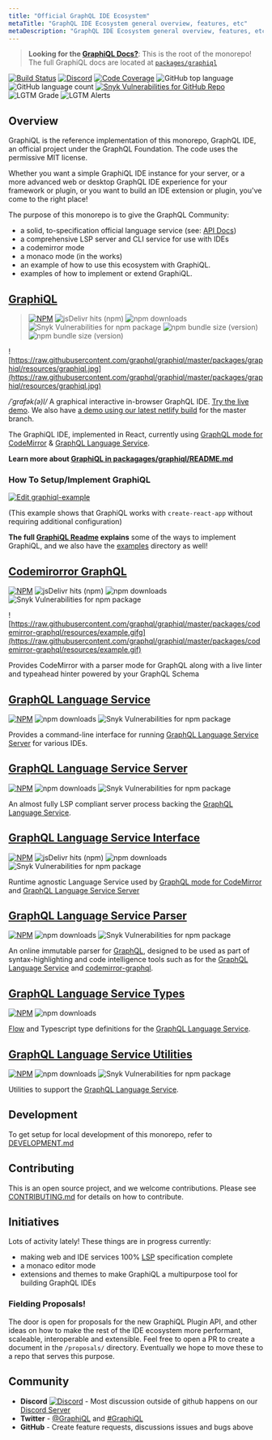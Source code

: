 ```yaml
---
title: "Official GraphQL IDE Ecosystem"
metaTitle: "GraphQL IDE Ecosystem general overview, features, etc"
metaDescription: "GraphQL IDE Ecosystem general overview, features, etc"
---
```


> **Looking for the [GraphiQL Docs?]('./packages/graphiql/README.md')**: This is the root of the monorepo! The full GraphiQL docs are located at [`packages/graphiql`]('./packages/graphiql')

[![Build Status](https://travis-ci.org/graphql/graphiql.svg?branch=master)](https://travis-ci.org/graphql/graphiql)
[![Discord](https://img.shields.io/discord/586999333447270440.svg)](https://discord.gg/RfY2dvr)
[![Code Coverage](https://img.shields.io/codecov/c/github/graphql/graphiql)](https://codecov.io/gh/graphql/graphiql)
![GitHub top language](https://img.shields.io/github/languages/top/graphql/graphiql)
![GitHub language count](https://img.shields.io/github/languages/count/graphql/graphiql)
[![Snyk Vulnerabilities for GitHub Repo](https://img.shields.io/snyk/vulnerabilities/github/graphql/graphiql)](https://snyk.io/test/github/graphql/graphiql)
![LGTM Grade](https://img.shields.io/lgtm/grade/javascript/github/graphql/graphiql)
![LGTM Alerts](https://img.shields.io/lgtm/alerts/github/graphql/graphiql)

## Overview

GraphiQL is the reference implementation of this monorepo, GraphQL IDE, an official project under the GraphQL Foundation. The code uses the permissive MIT license.

Whether you want a simple GraphiQL IDE instance for your server, or a more advanced web or desktop GraphQL IDE experience for your framework or plugin, or you want to build an IDE extension or plugin, you've come to the right place!

The purpose of this monorepo is to give the GraphQL Community:

- a solid, to-specification official language service (see: [API Docs](https://graphiql-test.netlify.com/lsp))
- a comprehensive LSP server and CLI service for use with IDEs
- a codemirror mode
- a monaco mode (in the works)
- an example of how to use this ecosystem with GraphiQL.
- examples of how to implement or extend GraphiQL.

## [GraphiQL](packages/graphiql#readme)

> [![NPM](https://img.shields.io/npm/v/graphiql.svg)](https://npmjs.com/graphiql)
> ![jsDelivr hits (npm)](https://img.shields.io/jsdelivr/npm/hm/graphiql)
> ![npm downloads](https://img.shields.io/npm/dm/graphiql?label=npm%20downloads)
> ![Snyk Vulnerabilities for npm package](https://img.shields.io/snyk/vulnerabilities/npm/graphiql)
> ![npm bundle size (version)](https://img.shields.io/bundlephobia/min/graphiql/latest)
> ![npm bundle size (version)](https://img.shields.io/bundlephobia/minzip/graphiql/latest)

![https://raw.githubusercontent.com/graphql/graphiql/master/packages/graphiql/resources/graphiql.jpg](https://raw.githubusercontent.com/graphql/graphiql/master/packages/graphiql/resources/graphiql.jpg)

_/ˈɡrafək(ə)l/_ A graphical interactive in-browser GraphQL IDE. [Try the live demo](http://graphql.org/swapi-graphql). We also have [a demo using our latest netlify build](http://graphiql-test.netlify.com) for the master branch.

The GraphiQL IDE, implemented in React, currently using [GraphQL mode for CodeMirror](packages/codemirror-graphql#readme) & [GraphQL Language Service](packages/graphql-language-service#readme).

**Learn more about [GraphiQL in packagages/graphiql/README.md](packages/graphiql#readme)**

### How To Setup/Implement GraphiQL

[![Edit graphiql-example](https://codesandbox.io/static/img/play-codesandbox.svg)](https://codesandbox.io/s/graphiql-example-nhzvc)

(This example shows that GraphiQL works with `create-react-app` without requiring additional configuration)

**The full [GraphiQL Readme](packages/graphiql#readme) explains** some of the ways to implement GraphiQL, and we also have the [examples](examples) directory as well!

## [Codemirorror GraphQL](packages/codemirror-graphql#readme)

[![NPM](https://img.shields.io/npm/v/codemirror-graphql.svg)](https://npmjs.com/codemirror-graphql)
![jsDelivr hits (npm)](https://img.shields.io/jsdelivr/npm/hm/graphiql)
![npm downloads](https://img.shields.io/npm/dm/codemirror-graphql?label=npm%20downloads)
![Snyk Vulnerabilities for npm package](https://img.shields.io/snyk/vulnerabilities/npm/codemirror-graphql)

![https://raw.githubusercontent.com/graphql/graphiql/master/packages/codemirror-graphql/resources/example.gifg](https://raw.githubusercontent.com/graphql/graphiql/master/packages/codemirror-graphql/resources/example.gif)

Provides CodeMirror with a parser mode for GraphQL along with a live linter and typeahead hinter powered by your GraphQL Schema

## [GraphQL Language Service](packages/graphql-language-service#readme)

[![NPM](https://img.shields.io/npm/v/graphql-language-service.svg)](https://npmjs.com/graphql-language-service)
![npm downloads](https://img.shields.io/npm/dm/graphql-language-service?label=npm%20downloads)
![Snyk Vulnerabilities for npm package](https://img.shields.io/snyk/vulnerabilities/npm/codemirror-graphql)

Provides a command-line interface for running [GraphQL Language Service Server](packages/graphql-language-service-server#readme) for various IDEs.

## [GraphQL Language Service Server](packages/graphql-language-service-server#readme)

[![NPM](https://img.shields.io/npm/v/graphql-language-service.svg)](https://npmjs.com/graphql-language-service)
![npm downloads](https://img.shields.io/npm/dm/graphql-language-service-server?label=npm%20downloads)
![Snyk Vulnerabilities for npm package](https://img.shields.io/snyk/vulnerabilities/npm/codemirror-graphql)

An almost fully LSP compliant server process backing the [GraphQL Language Service](packages/graphql-language-service#readme).

## [GraphQL Language Service Interface](packages/graphql-language-service-interface#readme)

[![NPM](https://img.shields.io/npm/v/graphql-language-service-interface.svg)](https://npmjs.com/graphql-language-service-interface)
![jsDelivr hits (npm)](https://img.shields.io/jsdelivr/npm/hm/graphql-language-service-interface)
![npm downloads](https://img.shields.io/npm/dm/graphql-language-service-interface?label=npm%20downloads)
![Snyk Vulnerabilities for npm package](https://img.shields.io/snyk/vulnerabilities/npm/codemirror-graphql)

Runtime agnostic Language Service used by [GraphQL mode for CodeMirror](packages/codemirror-graphql#readme) and [GraphQL Language Service Server](packages/graphql-language-service-server#readme)

## [GraphQL Language Service Parser](packages/graphql-language-service-parser#readme)

[![NPM](https://img.shields.io/npm/v/graphql-language-service-parser.svg)](https://npmjs.com/graphql-language-service-parser)
![npm downloads](https://img.shields.io/npm/dm/graphql-language-service-parser?label=npm%20downloads)
![Snyk Vulnerabilities for npm package](https://img.shields.io/snyk/vulnerabilities/npm/codemirror-graphql)

An online immutable parser for [GraphQL](http://graphql.org/), designed to be used as part of syntax-highlighting and code intelligence tools such as for the [GraphQL Language Service](packages/graphql-language-service#readme) and [codemirror-graphql](packages/codemirror-graphql#readme).

## [GraphQL Language Service Types](packages/graphql-language-service-types#readme)

[![NPM](https://img.shields.io/npm/v/graphql-language-service-types.svg)](https://npmjs.com/graphql-language-service-types)
![npm downloads](https://img.shields.io/npm/dm/graphql-language-service-types?label=npm%20downloads)

[Flow](https://flowtype.org/) and Typescript type definitions for the [GraphQL Language Service](packages/graphql-language-service#readme).

## [GraphQL Language Service Utilities](packages/graphql-language-service-utils#readme)

[![NPM](https://img.shields.io/npm/v/graphql-language-service-utils.svg)](https://npmjs.com/graphql-language-service-utils)
![npm downloads](https://img.shields.io/npm/dm/graphql-language-service-parser?label=npm%20downloads)
![Snyk Vulnerabilities for npm package](https://img.shields.io/snyk/vulnerabilities/npm/codemirror-graphql)

Utilities to support the [GraphQL Language Service](packages/graphql-language-service#readme).

## Development

To get setup for local development of this monorepo, refer to [DEVELOPMENT.md](./DEVELOPMENT.md)

## Contributing

This is an open source project, and we welcome contributions. Please see
[CONTRIBUTING.md](CONTRIBUTING.md) for details on how to contribute.

## Initiatives

Lots of activity lately! These things are in progress currently:

- making web and IDE services 100% [LSP](https://langserver.org) specification complete
- a monaco editor mode
- extensions and themes to make GraphiQL a multipurpose tool for building GraphQL IDEs

### Fielding Proposals!

The door is open for proposals for the new GraphiQL Plugin API, and other ideas on how to make the rest of the IDE ecosystem more performant, scaleable, interoperable and extensible.
Feel free to open a PR to create a document in the `/proposals/` directory.
Eventually we hope to move these to a repo that serves this purpose.

## Community

- **Discord** [![Discord](https://img.shields.io/discord/586999333447270440.svg)](https://discord.gg/RfY2dvr) - Most discussion outside of github happens on our [Discord Server](https://discord.gg/eNuu9Cb)
- **Twitter** - [@GraphiQL](https://twitter.com/@GraphiQL) and [#GraphiQL](https://twitter.com/hashtag/GraphiQL)
- **GitHub** - Create feature requests, discussions issues and bugs above

